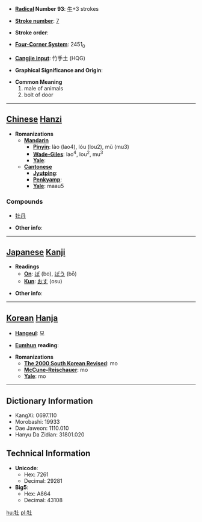 * '''[[Wiktionary:Chinese radical index| Radical]] Number 93''': [[Wiktionary:Chinese radical index 牛|牛]]+3 strokes

* '''[[Wiktionary:Chinese total strokes index|Stroke number]]''': [[Wiktionary:Chinese total strokes index 7|7]]

* '''Stroke order''': 

* '''[[Wiktionary:Chinese four corner index|Four-Corner System]]''': 2451<sub>0</sub>

* '''[[Wiktionary:Chinese Cangjie index|Cangjie input]]''': 竹手土 (HQG)

* '''Graphical Significance and Origin''': 

* '''Common Meaning'''
*#male of animals
*# bolt of door


----

== [[Chinese]] [[Hanzi]] ==

* '''Romanizations'''
** '''[[Mandarin]]'''
*** '''[[Pinyin]]''': lào (lao4), lóu (lou2), mǔ (mu3)
*** '''[[Wade-Giles]]''': lao<sup>4</sup>, lou<sup>2</sup>, mu<sup>3</sup>
*** '''[[Yale]]''': 
** '''[[Cantonese]]'''
*** '''[[Jyutping]]''':
*** '''[[Penkyamp]]''': 
*** '''[[Yale]]''': maau5

===Compounds===
*[[牡丹]]

* '''Other info''': 

----

== [[Japanese]] [[Kanji]] ==

* '''Readings'''
** '''[[On]]''': [[ぼ]] (bo), [[ぼう]] (bō)
** '''[[Kun]]''': [[おす]] (osu)

* '''Other info''':  

----

== [[Korean]] [[Hanja]] ==

* '''[[Hangeul]]''': 모

* '''[[Eumhun]] reading''': 

* '''Romanizations'''
** '''[[The 2000 South Korean Revised Romanization|The 2000 South Korean Revised]]''': mo
** '''[[McCune-Reischauer]]''': mo
** '''[[Yale]]''': mo

----

== Dictionary Information ==

* KangXi: 0697.110
* Morobashi: 19933
* Dae Jaweon: 1110.010
* Hanyu Da Zidian: 31801.020

== Technical Information ==

* '''Unicode''':
** Hex: 7261
** Decimal: 29281
* '''Big5''':
** Hex: A864
** Decimal: 43108

[[hu:牡]]
[[pl:牡]]